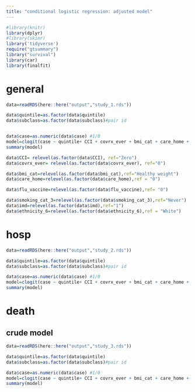 ```yaml
---
title: "conditional logistic regression: adjusted model"
---
```


```r
#library(knitr)
library(dplyr)
#library(skimr)
library('tidyverse')
require("gtsummary")
library("survival")
library(car)
library(finalfit)
```


# general

```r
data=readRDS(here::here("output","study_1.rds"))

data$quintile=as.factor(data$quintile)
data$subclass=as.factor(data$subclass)#pair id


data$case=as.numeric(data$case) #1/0
model=clogit(case ~ quintile+ CCI + covrx_ever + bmi_cat + care_home + flu_vaccine + smoking_cat_3 + imd+ ethnicity_6 + strata(subclass),data) 
summary(model)

```

```r
data$CCI= relevel(as.factor(data$CCI), ref="Zero")
data$covrx_ever= relevel(as.factor(data$covrx_ever), ref="0")

data$bmi_cat=relevel(as.factor(data$bmi_cat),ref="Healthy weight")
data$care_home=relevel(as.factor(data$care_home),ref = "0")

data$flu_vaccine=relevel(as.factor(data$flu_vaccine),ref= "0")

data$smoking_cat_3=relevel(as.factor(data$smoking_cat_3),ref="Never")
data$imd=relevel(as.factor(data$imd),ref="1")
data$ethnicity_6=relevel(as.factor(data$ethnicity_6),ref = "White")

```


# hosp
```r
data=readRDS(here::here("output","study_2.rds"))

data$quintile=as.factor(data$quintile)
data$subclass=as.factor(data$subclass)#pair id

data$case=as.numeric(data$case) #1/0
model=clogit(case ~ quintile+ CCI + covrx_ever + bmi_cat + care_home + flu_vaccine + smoking_cat_3 + imd+ ethnicity_6 + strata(subclass),data) 
summary(model)
```


# death
##  crude model
```r
data=readRDS(here::here("output","study_3.rds"))

data$quintile=as.factor(data$quintile)
data$subclass=as.factor(data$subclass)#pair id

data$case=as.numeric(data$case) #1/0
model=clogit(case ~ quintile+ CCI + covrx_ever + bmi_cat + care_home + flu_vaccine + smoking_cat_3 + imd+ ethnicity_6 + strata(subclass),data) 
summary(model)
```




